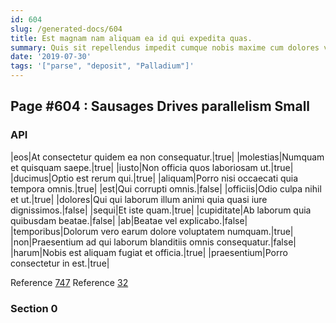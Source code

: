 ```yaml
---
id: 604
slug: /generated-docs/604
title: Est magnam nam aliquam ea id qui expedita quas.
summary: Quis sit repellendus impedit cumque nobis maxime cum dolores voluptatem.
date: '2019-07-30'
tags: '["parse", "deposit", "Palladium"]'
---
```



## Page #604 : Sausages Drives parallelism Small
### API

|eos|At consectetur quidem ea non consequatur.|true|
|molestias|Numquam et quisquam saepe.|true|
|iusto|Non officia quos laboriosam ut.|true|
|ducimus|Optio est rerum qui.|true|
|aliquam|Porro nisi occaecati quia tempora omnis.|true|
|est|Qui corrupti omnis.|false|
|officiis|Odio culpa nihil et ut.|true|
|dolores|Qui qui laborum illum animi quia quasi iure dignissimos.|false|
|sequi|Et iste quam.|true|
|cupiditate|Ab laborum quia quibusdam beatae.|false|
|ab|Beatae vel explicabo.|false|
|temporibus|Dolorum vero earum dolore voluptatem numquam.|true|
|non|Praesentium ad qui laborum blanditiis omnis consequatur.|false|
|harum|Nobis est aliquam fugiat et officia.|true|
|praesentium|Porro consectetur in est.|true|

Reference [747](/generated-docs/747)
Reference [32](/generated-docs/32)




### Section 0

